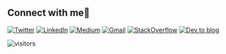 ## Connect with me🔗
[![Twitter](https://img.shields.io/badge/twitter-%231DA1F2.svg?&style=for-the-badge&logo=twitter&logoColor=white)](https://twitter.com/rao123dk)
[![LinkedIn](https://img.shields.io/badge/linkedin-%230077B5.svg?&style=for-the-badge&logo=linkedin&logoColor=white)](https://www.linkedin.com/in/rao123dk/)
[<img alt="Medium" src="https://img.shields.io/badge/Medium-%23000000.svg?style=for-the-badge&logo=Medium&logoColor=white"/>](https://medium.com/@rao123dk)
[<img alt="Gmail" src="https://img.shields.io/badge/Gmail-D14836?style=for-the-badge&logo=gmail&logoColor=white" />](mailto:edx.dheerajrao@gmail.com?subject=From%20GitHub&body=Hi,%20there.%20Found%20you%20on%20GitHub.)
[![StackOverflow](https://img.shields.io/badge/stackoverflow-003E54.svg?style=for-the-badge&logo=stackoverflow&logoColor=yellow)](https://stackoverflow.com/users/4704616/dheeraj-kumar-rao)
[![Dev.to blog](https://img.shields.io/badge/dev.to-0A0A0A?style=for-the-badge&logo=dev.to&logoColor=white)](https://dev.to/rao123dk)

![visitors](https://visitor-badge.laobi.icu/badge?page_id=rao123dk)